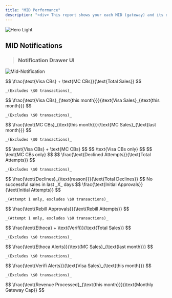```yaml
---
title: "MID Performance"
description: "<div> This report shows your each MID (gateway) and its details during the selected period. <ul className='list-disc pl-5 mt-2 space-y-1'> <li>How many transactions you took in</li> <li>How many declines you had during this period</li> <li> How many chargebacks you got (by chargeback post date, not by sales date) </li> <li>How much volume you took vs your monthly cap</li> </ul> </div>"
---
```


<img
  className="block dark:hidden mx-auto my-8 rounded-lg shadow-lg"
  src="/images/mid-performance.png"
  alt="Hero Light"
/>

## MID Notifications

> ### Notification Drawer UI
<img
  className="border rounded-xl mx-auto my-6 shadow-xl"
  src="/images/mid-notification.png"
  alt="Mid-Notification"
/>

<CardGroup cols={2} className="space-y-6">
  <Card title="📊 CB % (Total)" className="text-center p-6 bg-white rounded-xl shadow-lg hover:shadow-xl transition duration-300 ease-in-out">
    $$
    \frac{\text{Visa CBs} + \text{MC CBs}}{\text{Total Sales}}
    $$

    _(Excludes \$0 transactions)_
  </Card>
  <Card title="💳 Visa CB % (VAMP)" className="text-center p-6 bg-white rounded-xl shadow-lg hover:shadow-xl transition duration-300 ease-in-out">
    $$
    \frac{\text{Visa CBs}_{\text{this month}}}{\text{Visa Sales}_{\text{this month}}}
    $$

    _(Excludes \$0 transactions)_
  </Card>
  <Card title="💳 MC CB % " className="text-center p-6 bg-white rounded-xl shadow-lg hover:shadow-xl transition duration-300 ease-in-out">
    $$
    \frac{\text{MC CBs}_{\text{this month}}}{\text{MC Sales}_{\text{last month}}}
    $$

    _(Excludes \$0 transactions)_
  </Card>
  <Card title="📦 CB Count (Total)" className="text-center p-6 bg-white rounded-xl shadow-lg hover:shadow-xl transition duration-300 ease-in-out">
    $$
    \text{Visa CBs} + \text{MC CBs}
    $$
  </Card>
  <Card title="📦 Visa CB Count" className="text-center p-6 bg-white rounded-xl shadow-lg hover:shadow-xl transition duration-300 ease-in-out">
    $$
    \text{Visa CBs only}
    $$
  </Card>
  <Card title="📦 MC CB Count" className="text-center p-6 bg-white rounded-xl shadow-lg hover:shadow-xl transition duration-300 ease-in-out">
    $$
    \text{MC CBs only}
    $$
  </Card>
  <Card title="🚫 Decline %" className="text-center p-6 bg-white rounded-xl shadow-lg hover:shadow-xl transition duration-300 ease-in-out">
    $$
    \frac{\text{Declined Attempts}}{\text{Total Attempts}}
    $$

    _(Excludes \$0 transactions)_
  </Card>
  <Card title="🔐 Specific Decline Rate %" className="text-center p-6 bg-white rounded-xl shadow-lg hover:shadow-xl transition duration-300 ease-in-out">
    $$
    \frac{\text{Declines}_{\text{reason}}}{\text{Total Declines}}
    $$
  </Card>
  <Card title="🛑 Dormant Gateway" className="text-center p-6 bg-white rounded-xl shadow-lg hover:shadow-xl transition duration-300 ease-in-out">
    No successful sales in last _X_ days
  </Card>
  <Card title="🧪 Initial Approval %" className="text-center p-6 bg-white rounded-xl shadow-lg hover:shadow-xl transition duration-300 ease-in-out">
    $$
    \frac{\text{Initial Approvals}}{\text{Initial Attempts}}
    $$

    _(Attempt 1 only, excludes \$0 transactions)_
  </Card>
  <Card title="♻️ Rebill Approval %" className="text-center p-6 bg-white rounded-xl shadow-lg hover:shadow-xl transition duration-300 ease-in-out">
    $$
    \frac{\text{Rebill Approvals}}{\text{Rebill Attempts}}
    $$

    _(Attempt 1 only, excludes \$0 transactions)_
  </Card>
  <Card title="⚠️ Alert % (Total)" className="text-center p-6 bg-white rounded-xl shadow-lg hover:shadow-xl transition duration-300 ease-in-out">
    $$
    \frac{\text{Ethoca} + \text{Verifi}}{\text{Total Sales}}
    $$

    _(Excludes \$0 transactions)_
  </Card>
  <Card title="📡 Ethoca Alert % (MC)" className="text-center p-6 bg-white rounded-xl shadow-lg hover:shadow-xl transition duration-300 ease-in-out">
    $$
    \frac{\text{Ethoca Alerts}}{\text{MC Sales}_{\text{last month}}}
    $$

    _(Excludes \$0 transactions)_
  </Card>
  <Card title="📡 Verifi Alert % (Visa)" className="text-center p-6 bg-white rounded-xl shadow-lg hover:shadow-xl transition duration-300 ease-in-out">
    $$
    \frac{\text{Verifi Alerts}}{\text{Visa Sales}_{\text{this month}}}
    $$

    _(Excludes \$0 transactions)_
  </Card>
  <Card title="📈 Capacity Reached" className="text-center p-6 bg-white rounded-xl shadow-lg hover:shadow-xl transition duration-300 ease-in-out">
    $$
    \frac{\text{Revenue Processed}_{\text{this month}}}{\text{Monthly Gateway Cap}}
    $$
  </Card>
</CardGroup>
